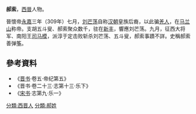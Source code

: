 '''郝索'''，[[西晉|西晉]]人物。

晉懷帝[[永嘉|永嘉]]三年（309年）七月，[[刘芒荡|刘芒荡]]自称[[汉朝|汉朝]]皇族后裔，以此骗[[羌人|羌人]]，在[[马兰山|马兰山]]称帝。支胡五斗叟、郝索聚众数千，驻在[[新豐縣_(漢朝)|新丰]]，響應刘芒荡。九月，征西大将军、南阳王[[司马模|司马模]]，派淳于定击败斩杀刘芒荡、五斗叟，郝索事蹟不詳。史稱郝索善弹[[筝|筝]]。
==參考資料==
* 《[[晋书|晋书]]·卷五·帝纪第五》
* 《晋书·卷二十三·志第十三·乐下》
* 《[[宋书|宋书]]·志第九·乐一》
[[分類:西晋人|分類:西晋人]]
[[分類:郝姓|分類:郝姓]]